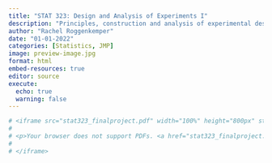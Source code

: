 ```yaml
---
title: "STAT 323: Design and Analysis of Experiments I"
description: "Principles, construction and analysis of experimental designs. Completely randomized, randomized complete block, Latin squares, Graeco Latin squares, factorial, and nested designs. Fixed and random effects, expected mean squares, multiple comparisons, and analysis of covariance."
author: "Rachel Roggenkemper"
date: "01-01-2022"
categories: [Statistics, JMP]
image: preview-image.jpg
format: html
embed-resources: true
editor: source
execute: 
  echo: true
  warning: false
---
```



```r
# <iframe src="stat323_finalproject.pdf" width="100%" height="800px" style="border: none;">
# 
# <p>Your browser does not support PDFs. <a href="stat323_finalproject.pdf">Download the PDF</a>.</p>
# 
# </iframe>
```


